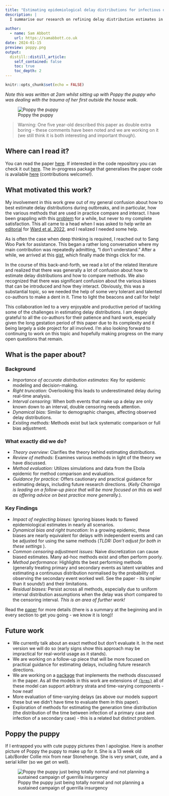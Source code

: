 ```yaml
---
title: "Estimating epidemiological delay distributions for infectious diseases"
description: |
  I summarise our research on refining delay distribution estimates in epidemic modeling, a journey prompted by my general confusion. We explore and compare various approaches, drawing insights from simulations and Ebola virus disease outbreak data, and suggest paths for future improvements. Also featuring Poppy, the puppy, who is currently gnawing on my hand and occasionally archiving my emails.
  
author:
  - name: Sam Abbott
    url: https://samabbott.co.uk
date: 2024-01-15
preview: poppy.png
output:
  distill::distill_article:
    self_contained: false
    toc: true
    toc_depth: 2
---
```


```r
knitr::opts_chunk$set(echo = FALSE)
```

*Note this was written at 2am whilst sitting up with Poppy the puppy who was dealing with the trauma of her first outside the house walk.*

![Poppy the puppy](poppy.png)

>Warning: One five year-old described this paper as double extra boring - these comments have been noted and we are working on it (we still think it is both interesting and important though).

## Where can I read it?

You can read the paper [here](https://www.medrxiv.org/content/10.1101/2024.01.12.24301247v1). If interested in the code repository you can check it out [here](https://github.com/parksw3/epidist-paper). The in-progress package that generalises the paper code is available [here](https://github.com/epinowcast/epidist) (contributions welcome!).

## What motivated this work?

My involvement in this work grew out of my general confusion about how to best estimate delay distributions during outbreaks, and in particular, how the various methods that are used in practice compare and interact. I have been grappling with this [problem](https://package.epinowcast.org) for a while, but never to my complete satisfaction. This all came to a head when I was asked to help write an [editorial](https://www.bmj.com/content/379/bmj.o2504) for [Ward et al. 2022](https://www.bmj.com/content/379/bmj-2022-073153), and I realized I needed some help.

As is often the case when deep thinking is required, I reached out to Sang Woo Park for assistance. This began a rather long conversation where my main contribution was repeatedly admitting, "I don't understand." After a while, we arrived at this [gist](https://gist.github.com/seabbs/027cd1c439e8acf1d598cc03ef33aaa4), which finally made things click for me.

In the course of this back-and-forth, we read a lot of the related literature and realized that there was generally a lot of confusion about how to estimate delay distributions and how to compare methods. We also recognized that there was significant confusion about the various biases that can be introduced and how they interact. Obviously, this was a substantial topic, so we needed the help of some very tolerant and talented co-authors to make a dent in it. Time to light the beacons and call for help!

This collaboration led to a very enjoyable and productive period of tackling some of the challenges in estimating delay distributions. I am deeply grateful to all the co-authors for their patience and hard work, especially given the long gestation period of this paper due to its complexity and it being largely a side project for all involved. I'm also looking forward to continuing to work on this topic and hopefully making progress on the many open questions that remain.

## What is the paper about?

### Background

- *Importance of accurate distribution estimates:* Key for epidemic modeling and decision-making.
- *Right truncation:* Overlooking this leads to underestimated delay during real-time analysis.
- *Interval censoring:* When both events that make up a delay are only known down to an interval, double censoring needs attention.
- *Dynamical bias:* Similar to demographic changes, affecting observed delay distributions.
- *Existing methods:* Methods exist but lack systematic comparison or full bias adjustment.

### What exactly did we do?

- *Theory overview:* Clarifies the theory behind estimating distributions.
- *Review of methods:* Examines various methods in light of the theory we have discussed.
- *Method evaluation:* Utilizes simulations and data from the Ebola epidemic for method comparison and evaluation.
- *Guidance for practice:* Offers cautionary and practical guidance for estimating delays, including future research directions. (*Kelly Charniga is leading on a follow-up piece that will be more focused on this as well as offering advice on best practice more generally.*).

### Key Findings

- *Impact of neglecting biases:* Ignoring biases leads to flawed epidemiological estimates in nearly all scenarios.
- *Dynamical bias and right truncation:* In a growing epidemic, these biases are nearly equivalent for delays with independent events and can be adjusted for using the same methods (*TLDR: Don't adjust for both in these settings *).
- *Common censoring adjustment issues:* Naive discretization can cause biased estimates. Many ad-hoc methods exist and often perform poorly.
- *Method performance:* Highlights the best performing methods (generally treating primary and secondary events as latent variables and estimating a continuous distribution normalised by the probability of observing the secondary event worked well. See the paper - its simpler than it sounds!) and their limitations.
- *Residual biases:* Persist across all methods, especially due to uniform interval distribution assumptions when the delay was short compared to the censoring interval. *This is an area of further work!*

Read the [paper](https://www.medrxiv.org/content/10.1101/2024.01.12.24301247v1) for more details (there is a summary at the beginning and in every section to get you going - we know it is long)!

## Future work

- We currently talk about an exact method but don't evaluate it. In the next version we will do so (early signs show this approach may be impractical for real-world usage as it stands).
- We are working on a follow-up piece that will be more focused on practical guidance for estimating delays, including future research directions.
- We are working on a [package](https://github.com/epinowcast/epidist) that implements the methods disscussed in the paper. As all the models in this work are extensions of [`{brms}`](https://cran.r-project.org/web/packages/brms/index.html) all of these model can support arbitrary strata and  time-varying components - how neat!
- More evaluation of time-varying delays (as above our models support these but we didn't have time to evaluate them in this paper).
- Exploration of methods for estimating the generation time distribution (the distribution of the time between infection of a primary case and infection of a secondary case) - this is a related but distinct problem.

## Poppy the puppy

If I entrapped you with cute puppy pictures then I apologise. Here is another picture of Poppy the puppy to make up for it. She is a 13 week old Lab/Border Collie mix from near Stonehenge. She is very smart, cute, and a serial killer (so we get on well).

![Poppy the puppy just being totally normal and not planning a sustained campaign of guerrilla insurgency](poppy2.png)